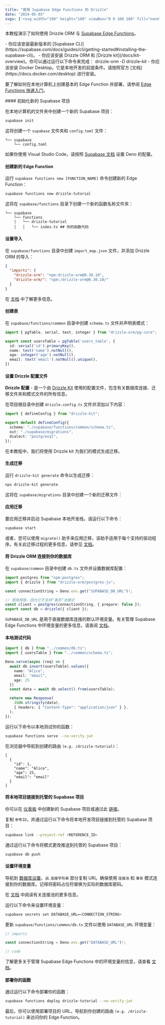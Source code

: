 ```yaml
---
title: "使用 Supabase Edge Functions 的 Drizzle"
date: "2024-05-03"
svgs: ['<svg width="160" height="160" viewBox="0 0 160 160" fill="none" xmlns="http://www.w3.org/2000/svg"><rect width="9.63139" height="40.8516" rx="4.8157" transform="matrix(0.873028 0.48767 -0.497212 0.867629 43.4805 67.3037)" fill="currentColor"></rect><rect width="9.63139" height="40.8516" rx="4.8157" transform="matrix(0.873028 0.48767 -0.497212 0.867629 76.9395 46.5342)" fill="currentColor"></rect><rect width="9.63139" height="40.8516" rx="4.8157" transform="matrix(0.873028 0.48767 -0.497212 0.867629 128.424 46.5352)" fill="currentColor"></rect><rect width="9.63139" height="40.8516" rx="4.8157" transform="matrix(0.873028 0.48767 -0.497212 0.867629 94.957 67.3037)" fill="currentColor"></rect></svg>', <svg width="24" height="25" viewBox="0 0 24 25" fill="currentColor" xmlns="http://www.w3.org/2000/svg"><path d="M13.3501 21.1611C12.9303 21.6898 12.079 21.4002 12.0689 20.7251L11.921 10.8511H18.5603C19.7628 10.8511 20.4335 12.24 19.6857 13.1818L13.3501 21.1611Z" /><path d="M10.6499 5.27307C11.0697 4.7443 11.921 5.03403 11.9311 5.70913L11.996 15.5831H5.43981C4.23723 15.5831 3.56652 14.1942 4.31432 13.2524L10.6499 5.27307Z"/></svg>]
---
```



本教程演示了如何使用 Drizzle ORM 与 [Supabase Edge Functions](https://supabase.com/docs/guides/functions)。

<Prerequisites>
- 你应该安装最新版本的 [Supabase CLI](https://supabase.com/docs/guides/cli/getting-started#installing-the-supabase-cli)。
- 你应该安装 Drizzle ORM 和 [Drizzle kit](/docs/kit-overview)。你可以通过运行以下命令来完成：
<Npm>
drizzle-orm
-D drizzle-kit
</Npm>
- 你应该安装 Docker Desktop。它是本地开发的前提条件。请按照官方 [文档](https://docs.docker.com/desktop) 进行安装。
</Prerequisites>


要了解如何在本地计算机上创建基本的 Edge Function 并部署，请参阅 [Edge Functions 快速入门](https://supabase.com/docs/guides/functions/quickstart)。

<Steps>
#### 初始化新的 Supabase 项目

在本地计算机的文件夹中创建一个新的 Supabase 项目：

```bash copy
supabase init
```

这将创建一个 `supabase` 文件夹和 `config.toml` 文件：

```text
└── supabase
    └── config.toml
```

如果你使用 Visual Studio Code，请按照 [Supabase 文档](https://supabase.com/docs/guides/functions/local-development#deno-with-visual-studio-code) 设置 Deno 的配置。

#### 创建新的 Edge Function

运行 `supabase functions new [FUNCTION_NAME]` 命令创建新的 Edge Function：

```bash copy
supabase functions new drizzle-tutorial
```

这将在 `supabase/functions` 目录下创建一个新的函数名称文件夹：

```text
└── supabase
    └── functions
    │   └── drizzle-tutorial
    │   │   └── index.ts ## 你的函数代码
```

#### 设置导入

在 `supabase/functions` 目录中创建 `import_map.json` 文件，并添加 Drizzle ORM 的导入：

```json copy filename="supabase/functions/import_map.json"
{
  "imports": {
    "drizzle-orm": "npm:drizzle-orm@0.30.10",
    "drizzle-orm/": "npm:/drizzle-orm@0.30.10/"
  }
}
```

在 [文档](https://supabase.com/docs/guides/functions/import-maps) 中了解更多信息。

#### 创建表

在 `supabase/functions/common` 目录中创建 `schema.ts` 文件并声明表模式：

```typescript copy filename="supabase/functions/common/schema.ts"
import { pgTable, serial, text, integer } from "drizzle-orm/pg-core";

export const usersTable = pgTable('users_table', {
  id: serial('id').primaryKey(),
  name: text('name').notNull(),
  age: integer('age').notNull(),
  email: text('email').notNull().unique(),
})
```

#### 设置 Drizzle 配置文件

**Drizzle 配置** - 是一个由 [Drizzle Kit](/docs/kit-overview) 使用的配置文件，包含有关数据库连接、迁移文件夹和模式文件的所有信息。

在项目根目录中创建 `drizzle.config.ts` 文件并添加以下内容：

```typescript copy filename="drizzle.config.ts"
import { defineConfig } from "drizzle-kit";

export default defineConfig({
  schema: "./supabase/functions/common/schema.ts",
  out: "./supabase/migrations",
  dialect: "postgresql",
});
```

在本教程中，我们将使用 Drizzle kit 为我们的模式生成迁移。

#### 生成迁移

运行 `drizzle-kit generate` 命令以生成迁移：

```bash copy
npx drizzle-kit generate
```

这将在 `supabase/migrations` 目录中创建一个新的迁移文件：

#### 应用迁移

要应用迁移并启动 Supabase 本地开发栈，请运行以下命令：

```bash copy
supabase start
```

或者，您可以使用 `migrate()` 助手来应用迁移，该助手适用于每个支持的驱动程序。有关此迁移过程的更多信息，请参见 [文档](/docs/migrations)。

#### 将 Drizzle ORM 连接到你的数据库

在 `supabase/common` 目录中创建 `db.ts` 文件并设置数据库配置：

```typescript copy filename="supabase/functions/common/db.ts"
import postgres from "npm:postgres";
import { drizzle } from "drizzle-orm/postgres-js";

const connectionString = Deno.env.get("SUPABASE_DB_URL")!;

// 禁用预取，因为它不支持“事务”池模式
const client = postgres(connectionString, { prepare: false });
export const db = drizzle({ client });
```

`SUPABASE_DB_URL` 是用于直接数据库连接的默认环境变量。有关管理 Supabase Edge Functions 中环境变量的更多信息，请查阅 [文档](https://supabase.com/docs/guides/functions/secrets)。

#### 本地测试代码

```typescript copy filename="supabase/functions/drizzle-tutorial/index.ts"
import { db } from "../common/db.ts";
import { usersTable } from "../common/schema.ts";

Deno.serve(async (req) => {
  await db.insert(usersTable).values({
    name: "Alice",
    email: "email",
    age: 25
  })
  const data = await db.select().from(usersTable);

  return new Response(
    JSON.stringify(data),
    { headers: { "Content-Type": "application/json" } },
  );
});
```

运行以下命令以本地测试你的函数：

```bash copy
supabase functions serve --no-verify-jwt
```

在浏览器中导航到创建的路由 `(e.g. /drizzle-tutorial)`：

```plaintext
[
  {
    "id": 1,
    "name": "Alice",
    "age": 25,
    "email": "email"
  }
]
```

#### 将本地项目链接到托管的 Supabase 项目

你可以在 [仪表板](https://supabase.com/dashboard) 中创建新的 Supabase 项目或通过此 [链接](https://database.new/)。

复制 `参考ID`，并通过运行以下命令将本地开发项目链接到托管的 Supabase 项目：

```bash copy
supabase link --project-ref <REFERENCE_ID>
```

通过运行以下命令将模式更改推送到托管的 Supabase 项目：

```bash copy
supabase db push
```

#### 设置环境变量

导航到 [数据库设置](https://supabase.com/dashboard/project/_/settings/database)，从 `连接字符串` 部分复制 URI。确保使用 `连接池` 和 `事务` 模式连接到你的数据库。记得将密码占位符替换为实际的数据库密码。

在 [文档](https://supabase.com/docs/guides/database/connecting-to-postgres#connection-pooler) 中阅读有关连接池的更多信息。

运行以下命令来设置环境变量：

```bash copy
supabase secrets set DATABASE_URL=<CONNECTION_STRING>
```

更新 `supabase/functions/common/db.ts` 文件以使用 `DATABASE_URL` 环境变量：

```typescript copy filename="supabase/functions/common/db.ts"
// imports

const connectionString = Deno.env.get("DATABASE_URL")!;

// code
```

了解更多关于管理 Supabase Edge Functions 中的环境变量的信息，请查看 [文档](https://supabase.com/docs/guides/functions/secrets)。

#### 部署你的函数

通过运行以下命令部署你的函数：

```bash copy
supabase functions deploy drizzle-tutorial --no-verify-jwt
```
</Steps>

最后，你可以使用部署项目的 URL，导航到你创建的路由 `(e.g. /drizzle-tutorial)` 来访问你的 Edge Function。
